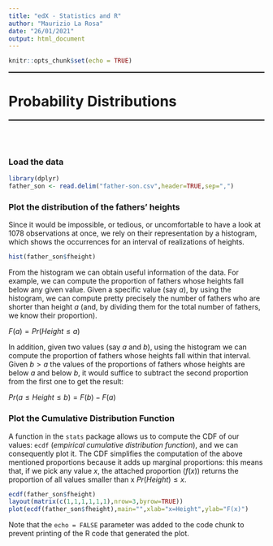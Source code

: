 ```yaml
---
title: "edX - Statistics and R"
author: "Maurizio La Rosa"
date: "26/01/2021"
output: html_document
---
```


```r
knitr::opts_chunk$set(echo = TRUE)
```

<hr style="height:2px;border-width:0;color:gray;background-color:black">
# Probability Distributions
<hr style="height:2px;border-width:0;color:gray;background-color:black">
<br></br>

### Load the data

```r
library(dplyr)
father_son <- read.delim("father-son.csv",header=TRUE,sep=",")
```

### Plot the distribution of the fathers' heights

Since it would be impossible, or tedious, or uncomfortable to have a look at 1078 observations at once, we rely on their representation by a histogram, which shows the occurrences for an interval of realizations of heights.

```r
hist(father_son$fheight)
```
From the histogram we can obtain useful information of the data. For example, we can compute the proportion of fathers whose heights fall below any given value. Given a specific value (say $a$), by using the histogram, we can compute pretty precisely the number of fathers who are shorter than height $a$ (and, by dividing them for the total number of fathers, we know their proportion).

$F(a)=Pr(Height≤a)$

In addition, given two values (say $a$ and $b$), using the histogram we can compute the proportion of fathers whose heights fall within that interval.
Given $b>a$ the values of the proportions of fathers whose heights are below $a$ and below $b$, it would suffice to subtract the second proportion from the first one to get the result:

$Pr(a≤Height≤b)=F(b)-F(a)$

### Plot the Cumulative Distribution Function

A function in the `stats` package allows us to compute the CDF of our values: `ecdf` (*empirical cumulative distribution function*), and we can consequently plot it. The CDF simplifies the computation of the above mentioned proportions because it adds up marginal proportions: this means that, if we pick any value $x$, the attached proportion ($f(x)$) returns the proportion of all values smaller than x $Pr(Height)≤x$.

```r
ecdf(father_son$fheight)
layout(matrix(c(1,1,1,1,1,1),nrow=3,byrow=TRUE))
plot(ecdf(father_son$fheight),main="",xlab="x=Height",ylab="F(x)")
```


Note that the `echo = FALSE` parameter was added to the code chunk to prevent printing of the R code that generated the plot.